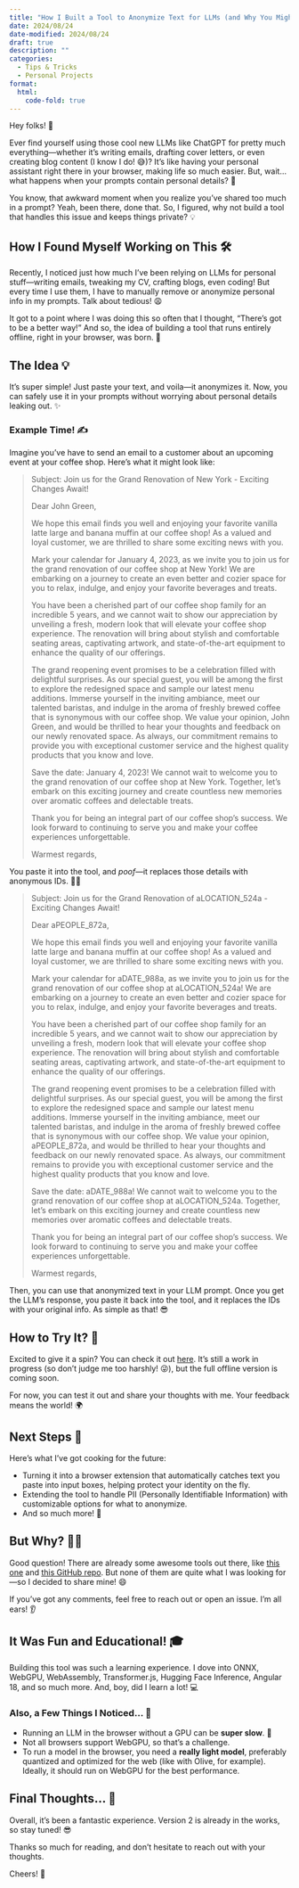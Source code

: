 ```yaml
---
title: "How I Built a Tool to Anonymize Text for LLMs (and Why You Might Need It Too!)"
date: 2024/08/24
date-modified: 2024/08/24
draft: true
description: ""
categories:
  - Tips & Tricks
  - Personal Projects
format:
  html:
    code-fold: true
---
```


Hey folks! 🙌

Ever find yourself using those cool new LLMs like ChatGPT for pretty much everything—whether it's writing emails, drafting cover letters, or even creating blog content (I know I do! 😅)? It's like having your personal assistant right there in your browser, making life so much easier. But, wait...what happens when your prompts contain personal details? 😬

You know, that awkward moment when you realize you've shared too much in a prompt? Yeah, been there, done that. So, I figured, why not build a tool that handles this issue and keeps things private? 💡

## How I Found Myself Working on This 🛠️

Recently, I noticed just how much I've been relying on LLMs for personal stuff—writing emails, tweaking my CV, crafting blogs, even coding! But every time I use them, I have to manually remove or anonymize personal info in my prompts. Talk about tedious! 😩

It got to a point where I was doing this so often that I thought, "There’s got to be a better way!" And so, the idea of building a tool that runs entirely offline, right in your browser, was born. 🚀

## The Idea 💡

It’s super simple! Just paste your text, and voila—it anonymizes it. Now, you can safely use it in your prompts without worrying about personal details leaking out. ✨

### Example Time! ✍️

Imagine you’ve have to send an email to a customer about an upcoming event at your coffee shop. Here’s what it might look like:

> Subject: Join us for the Grand Renovation of New York - Exciting Changes Await!
>
>  Dear John Green,
>
>  We hope this email finds you well and enjoying your favorite vanilla latte large and banana muffin at our coffee shop!
>  As a valued and loyal customer, we are thrilled to share some exciting news with you.
>
>  Mark your calendar for January 4, 2023, as we invite you to join us for the grand renovation of our coffee shop at New York!
>  We are embarking on a journey to create an even better and cozier space for you to relax, indulge, and enjoy your favorite beverages and treats.
>
>  You have been a cherished part of our coffee shop family for an incredible 5 years, and we cannot wait to show our appreciation by unveiling a fresh, modern look that will elevate your coffee shop experience. The renovation will bring about stylish and comfortable seating areas, captivating artwork, and state-of-the-art equipment to enhance the quality of our offerings.
>
>  The grand reopening event promises to be a celebration filled with delightful surprises. As our special guest, you will be among the first to explore the redesigned space and sample our latest menu additions. Immerse yourself in the inviting ambiance, meet our talented baristas, and indulge in the aroma of freshly brewed coffee that is synonymous with our coffee shop. We value your opinion, John Green, and would be thrilled to hear your thoughts and feedback on our newly renovated space. As always, our commitment remains to provide you with exceptional customer service and the highest quality products that you know and love.
>
>  Save the date: January 4, 2023! We cannot wait to welcome you to the grand renovation of our coffee shop at New York. Together, let's embark on this exciting journey and create countless new memories over aromatic coffees and delectable treats.
>
>  Thank you for being an integral part of our coffee shop's success. We look forward to continuing to serve you and make your coffee experiences unforgettable.
>
>  Warmest regards,
>

You paste it into the tool, and *poof*—it replaces those details with anonymous IDs. 🕵️‍♀️

> Subject: Join us for the Grand Renovation of aLOCATION_524a - Exciting Changes Await!
>
>  Dear aPEOPLE_872a,
>
>  We hope this email finds you well and enjoying your favorite vanilla latte large and banana muffin at our coffee shop!
>  As a valued and loyal customer, we are thrilled to share some exciting news with you.
>
>  Mark your calendar for aDATE_988a, as we invite you to join us for the grand renovation of our coffee shop at aLOCATION_524a!
>  We are embarking on a journey to create an even better and cozier space for you to relax, indulge, and enjoy your favorite beverages and treats.
>
>  You have been a cherished part of our coffee shop family for an incredible 5 years, and we cannot wait to show our appreciation by unveiling a fresh, modern look that will elevate your coffee shop experience. The renovation will bring about stylish and comfortable seating areas, captivating artwork, and state-of-the-art equipment to enhance the quality of our offerings.
>
>  The grand reopening event promises to be a celebration filled with delightful surprises. As our special guest, you will be among the first to explore the redesigned space and sample our latest menu additions. Immerse yourself in the inviting ambiance, meet our talented baristas, and indulge in the aroma of freshly brewed coffee that is synonymous with our coffee shop. We value your opinion, aPEOPLE_872a, and would be thrilled to hear your thoughts and feedback on our newly renovated space. As always, our commitment remains to provide you with exceptional customer service and the highest quality products that you know and love.
>
>  Save the date: aDATE_988a! We cannot wait to welcome you to the grand renovation of our coffee shop at aLOCATION_524a. Together, let's embark on this exciting journey and create countless new memories over aromatic coffees and delectable treats.
>
>  Thank you for being an integral part of our coffee shop's success. We look forward to continuing to serve you and make your coffee experiences unforgettable.
>
>  Warmest regards,
>

Then, you can use that anonymized text in your LLM prompt. Once you get the LLM’s response, you paste it back into the tool, and it replaces the IDs with your original info. As simple as that! 😎

## How to Try It? 🤔

Excited to give it a spin? You can check it out [here](https://amenalahassa.github.io/web-anonymiser/). It's still a work in progress (so don't judge me too harshly! 😜), but the full offline version is coming soon.

For now, you can test it out and share your thoughts with me. Your feedback means the world! 🌍

## Next Steps 🚀

Here’s what I’ve got cooking for the future:

- Turning it into a browser extension that automatically catches text you paste into input boxes, helping protect your identity on the fly.
- Extending the tool to handle PII (Personally Identifiable Information) with customizable options for what to anonymize.
- And so much more! 🎉

## But Why? 🤷‍♂️

Good question! There are already some awesome tools out there, like [this one](https://www.pontus.so/blog) and [this GitHub repo](https://github.com/AI-LLM/AnonymizedGPT?tab=readme-ov-file). But none of them are quite what I was looking for—so I decided to share mine! 😄

If you’ve got any comments, feel free to reach out or open an issue. I’m all ears! 👂

## It Was Fun and Educational! 🎓

Building this tool was such a learning experience. I dove into ONNX, WebGPU, WebAssembly, Transformer.js, Hugging Face Inference, Angular 18, and so much more. And, boy, did I learn a lot! 💻

### Also, a Few Things I Noticed... 🧐

- Running an LLM in the browser without a GPU can be **super slow**. 🐢
- Not all browsers support WebGPU, so that's a challenge.
- To run a model in the browser, you need a **really light model**, preferably quantized and optimized for the web (like with Olive, for example). Ideally, it should run on WebGPU for the best performance.

## Final Thoughts… 🎉

Overall, it’s been a fantastic experience. Version 2 is already in the works, so stay tuned! 😎

Thanks so much for reading, and don’t hesitate to reach out with your thoughts.

Cheers! 🥂
